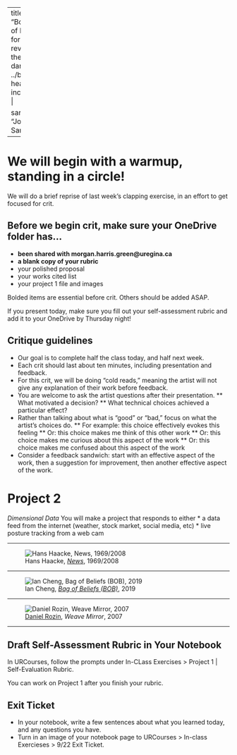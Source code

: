 
---
title: "Bodies of Data"
format:
  revealjs:
    theme: 
      - dark
    css: ../bl.css
    header-includes: |
      <link rel="preconnect" href="https://fonts.googleapis.com">
      <link rel="preconnect" href="https://fonts.gstatic.com" crossorigin>
      <link href="https://fonts.googleapis.com/css2?family=Josefin+Sans:ital,wght@0,100..700;1,100..700&display=swap" rel="stylesheet">

sansfont: "Josefin Sans"

---

# We will begin with a warmup, standing in a circle!
We will do a brief reprise of last week's clapping exercise, in an effort to get focused for crit. 

## Before we begin crit, make sure your OneDrive folder has...

* **been shared with morgan.harris.green@uregina.ca**
* **a blank copy of your rubric**
* your polished proposal
* your works cited list 
* your project 1 file and images

Bolded items are essential before crit. Others should be added ASAP.

If you present today, make sure you fill out your self-assessment rubric and add it to your OneDrive by Thursday night! 

## Critique guidelines

* Our goal is to complete half the class today, and half next week.
* Each crit should last about ten minutes, including presentation and feedback.
* For this crit, we will be doing "cold reads," meaning the artist will not give any explanation of their work before feedback.
* You are welcome to ask the artist questions after their presentation.
  ** What motivated a decision?
  ** What technical choices achieved a particular effect?
* Rather than talking about what is "good" or "bad," focus on what the artist's choices do.
  ** For example: this choice effectively evokes this feeling
  ** Or: this choice makes me think of this other work
  ** Or: this choice makes me curious about this aspect of the work
  ** Or: this choice makes me confused about this aspect of the work
* Consider a feedback sandwich: start with an effective aspect of the work, then a suggestion for improvement, then another effective aspect of the work.

# Project 2

*Dimensional Data* You will make a project that responds to either
* a data feed from the internet (weather, stock market, social media, etc)
* live posture tracking from a web cam

---

![Hans Haacke, [*News*](https://docs.google.com/presentation/d/1ND0ZhNgD_93X0xu7f0eY4jAHHfVcpPqpI9GyaWLl1nM/edit?slide=id.g37ea3c3a6d1_0_0#slide=id.g37ea3c3a6d1_0_0), 1969/2008](https://d1hhug17qm51in.cloudfront.net/www-media/2018/08/25191723/2008.232_01_H02-Large-TIFF_4000-pixels-long-scaled.jpg)

---

![Ian Cheng, [*Bag of Beliefs (BOB)*](https://docs.google.com/presentation/d/1ND0ZhNgD_93X0xu7f0eY4jAHHfVcpPqpI9GyaWLl1nM/edit?slide=id.g381326e5160_0_6#slide=id.g381326e5160_0_6), 2019](https://static.frieze.com/files/inline-images/original_ae198a59b19d260c998624c96a13d215.jpg)

---

![[Daniel Rozin](https://www.wired.com/video/watch/obsessed-mechanical-mirrors), *Weave Mirror*, 2007](https://www.smoothware.com/danny/weavemirror.jpg)

---



## Draft Self-Assessment Rubric in Your Notebook

In URCourses, follow the prompts under In-CLass Exercises > Project 1 | Self-Evaluation Rubric.

You can work on Project 1 after you finish your rubric. 

## Exit Ticket

* In your notebook, write a few sentences about what you learned today, and any questions you have.
* Turn in an image of your notebook page to URCourses > In-class Exercieses > 9/22 Exit Ticket.

